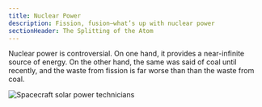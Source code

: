 ```yaml
---
title: Nuclear Power
description: Fission, fusion—what’s up with nuclear power
sectionHeader: The Splitting of the Atom
---
```


Nuclear power is controversial.
On one hand, it provides a near-infinite source of energy.
On the other hand, the same was said of coal until recently, and the waste from fission is far worse than than the waste from coal.

<img src="/images/nuclear.avif" alt="Spacecraft solar power technicians"/>
